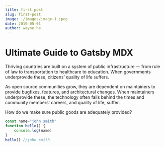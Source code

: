```yaml
---
title: first post
slug: first-post
image: ./images/image-1.jpeg
date: 2019-05-01
author: wayne he
---
```




# Ultimate Guide to Gatsby MDX
Thriving countries are built on a system of public infrastructure — from rule of law to transportation to healthcare to education. When governments underprovide these, citizens’ quality of life suffers.

As open source communities grow, they are dependent on maintainers to provide bugfixes, features, and architectural changes. When maintainers underprovide these, the technology often falls behind the times and community members’ careers, and quality of life, suffer.

How do we make sure public goods are adequately provided?

<Counter />
<div className="code"> 

```javascript
const name="john smith"
function hello() {
    console.log(name)
}
hello() //john smith
```
</div>